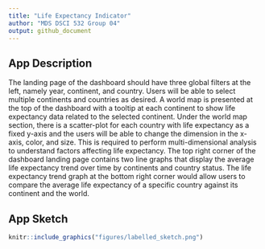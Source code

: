 ```yaml
---
title: "Life Expectancy Indicator"
author: "MDS DSCI 532 Group 04"
output: github_document
---
```


## App Description

The landing page of the dashboard should have three global filters at the left, namely year, continent, and country. Users will be able to select multiple continents and countries as desired. A world map is presented at the top of the dashboard with a tooltip at each continent to show life expectancy data related to the selected continent. Under the world map section, there is a scatter-plot for each country with life expectancy as a fixed y-axis and the users will be able to change the dimension in the x-axis, color, and size. This is required to perform multi-dimensional analysis to understand factors affecting life expectancy. The top right corner of the dashboard landing page contains two line graphs that display the average life expectancy trend over time by continents and country status. The life expectancy trend graph at the bottom right corner would allow users to compare the average life expectancy of a specific country against its continent and the world.




## App Sketch

```r
knitr::include_graphics("figures/labelled_sketch.png")
```

